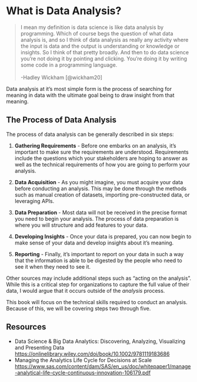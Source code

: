 # What is Data Analysis?

> I mean my definition is data science is like data
analysis by programming. Which of course begs the
question of what data analysis is, and so I think of
data analysis as really any activity where the input is
data and the output is understanding or knowledge or
insights. So I think of that pretty broadly. And then to
do data science you're not doing it by pointing and
clicking. You're doing it by writing some code in a
programming language. <br><br> -Hadley Wickham [@wickham20]

Data analysis at it's most simple form is the process of searching for meaning in data with the ultimate goal being to draw insight from that meaning.

## The Process of Data Analysis

The process of data analysis can be generally described in six steps:

1. **Gathering Requirements** - Before one embarks on an analysis, it's important to make sure the requirements are understood. Requirements include the questions which your stakeholders are hoping to answer as well as the technical requirements of how you are going to perform your analysis.

2. **Data Acquisition** - As you might imagine, you must acquire your data before conducting an analysis. This may be done through the methods such as manual creation of datasets, importing pre-constructed data, or leveraging APIs.

3. **Data Preparation** - Most data will not be received in the precise format you need to begin your analysis. The process of data preparation is where you will structure and add features to your data.

4. **Developing Insights** - Once your data is prepared, you can now begin to make sense of your data and develop insights about it's meaning.

5. **Reporting** - Finally, it's important to report on your data in such a way that the information is able to be digested by the people who need to see it when they need to see it.

Other sources may include additional steps such as "acting on the analysis". While this is a critical step for organizations to capture the full value of their data, I would argue that it occurs outside of the *analysis* process.

This book will focus on the technical skills required to conduct an analysis. Because of this, we will be covering steps two through five.

## Resources

- Data Science & Big Data Analytics: Discovering, Analyzing, Visualizing and Presenting Data <https://onlinelibrary.wiley.com/doi/book/10.1002/9781119183686>
- Managing the Analytics Life Cycle for Decisions at Scale <https://www.sas.com/content/dam/SAS/en_us/doc/whitepaper1/manage-analytical-life-cycle-continuous-innovation-106179.pdf>

